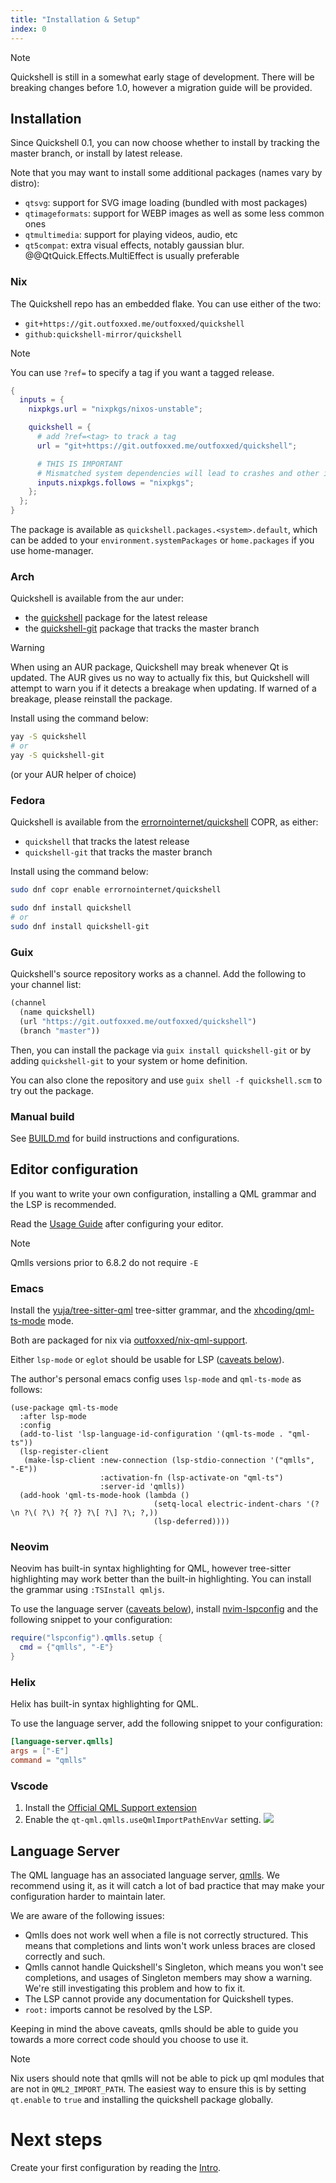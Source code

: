 ```yaml
---
title: "Installation & Setup"
index: 0
---
```

> [!NOTE]
> Quickshell is still in a somewhat early stage of development.
> There will be breaking changes before 1.0, however a migration guide will be provided.

## Installation

Since Quickshell 0.1, you can now choose whether to install by tracking the master branch,
or install by latest release.

Note that you may want to install some additional packages (names vary by distro):
- `qtsvg`: support for SVG image loading (bundled with most packages)
- `qtimageformats`: support for WEBP images as well as some less common ones
- `qtmultimedia`: support for playing videos, audio, etc
- `qt5compat`: extra visual effects, notably gaussian blur. @@QtQuick.Effects.MultiEffect is usually preferable

### Nix
The Quickshell repo has an embedded flake. You can use either of the two:

- `git+https://git.outfoxxed.me/outfoxxed/quickshell`
- `github:quickshell-mirror/quickshell`

> [!NOTE]
> You can use `?ref=` to specify a tag if you want a tagged release.

```nix
{
  inputs = {
    nixpkgs.url = "nixpkgs/nixos-unstable";

    quickshell = {
      # add ?ref=<tag> to track a tag
      url = "git+https://git.outfoxxed.me/outfoxxed/quickshell";

      # THIS IS IMPORTANT
      # Mismatched system dependencies will lead to crashes and other issues.
      inputs.nixpkgs.follows = "nixpkgs";
    };
  };
}
```

The package is available as `quickshell.packages.<system>.default`, which can be added to
your `environment.systemPackages` or `home.packages` if you use home-manager.

### Arch
Quickshell is available from the aur under:
- the [quickshell](https://aur.archlinux.org/packages/quickshell) package for the latest release
- the [quickshell-git](https://aur.archlinux.org/packages/quickshell-git) package that tracks the master branch

> [!WARNING]
> When using an AUR package, Quickshell may break whenever Qt is updated.
> The AUR gives us no way to actually fix this, but Quickshell will attempt to
> warn you if it detects a breakage when updating. If warned of a breakage,
> please reinstall the package.

Install using the command below:
```sh
yay -S quickshell
# or
yay -S quickshell-git
```
(or your AUR helper of choice)

### Fedora
Quickshell is available from the [errornointernet/quickshell] COPR, as either:
- `quickshell` that tracks the latest release
- `quickshell-git` that tracks the master branch

[errornointernet/quickshell]: https://copr.fedorainfracloud.org/coprs/errornointernet/quickshell

Install using the command below:
```sh
sudo dnf copr enable errornointernet/quickshell

sudo dnf install quickshell
# or
sudo dnf install quickshell-git
```

### Guix
Quickshell's source repository works as a channel. Add the following to your channel list:

```scheme
(channel
  (name quickshell)
  (url "https://git.outfoxxed.me/outfoxxed/quickshell")
  (branch "master"))
```

Then, you can install the package via `guix install quickshell-git` or by adding `quickshell-git`
to your system or home definition.

You can also clone the repository and use `guix shell -f quickshell.scm` to try out the package.

### Manual build
See [BUILD.md](https://git.outfoxxed.me/quickshell/quickshell/src/branch/master/BUILD.md)
for build instructions and configurations.

## Editor configuration
If you want to write your own configuration, installing a QML grammar and the LSP is recommended.

Read the [Usage Guide](/docs/guide) after configuring your editor.

> [!NOTE]
> Qmlls versions prior to 6.8.2 do not require `-E`

### Emacs
Install the [yuja/tree-sitter-qml](https://github.com/yuja/tree-sitter-qmljs) tree-sitter grammar,
and the [xhcoding/qml-ts-mode](https://github.com/xhcoding/qml-ts-mode) mode.

Both are packaged for nix via [outfoxxed/nix-qml-support](https://git.outfoxxed.me/outfoxxed/nix-qml-support).

Either `lsp-mode` or `eglot` should be usable for LSP ([caveats below](#language-server)).

The author's personal emacs config uses `lsp-mode` and `qml-ts-mode` as follows:
```elisp
(use-package qml-ts-mode
  :after lsp-mode
  :config
  (add-to-list 'lsp-language-id-configuration '(qml-ts-mode . "qml-ts"))
  (lsp-register-client
   (make-lsp-client :new-connection (lsp-stdio-connection '("qmlls", "-E"))
                    :activation-fn (lsp-activate-on "qml-ts")
                    :server-id 'qmlls))
  (add-hook 'qml-ts-mode-hook (lambda ()
                                (setq-local electric-indent-chars '(?\n ?\( ?\) ?{ ?} ?\[ ?\] ?\; ?,))
                                (lsp-deferred))))
```

### Neovim
Neovim has built-in syntax highlighting for QML, however tree-sitter highlighting
may work better than the built-in highlighting. You can install the grammar
using `:TSInstall qmljs`.

To use the language server ([caveats below](#language-server)),
install [nvim-lspconfig](https://github.com/neovim/nvim-lspconfig)
and the following snippet to your configuration:

```lua
require("lspconfig").qmlls.setup {
  cmd = {"qmlls", "-E"}
}
```

### Helix
Helix has built-in syntax highlighting for QML.

To use the language server, add the following snippet to your configuration:

```toml
[language-server.qmlls]
args = ["-E"]
command = "qmlls"
```

### Vscode
1. Install the [Official QML Support extension]
2. Enable the `qt-qml.qmlls.useQmlImportPathEnvVar` setting.
![](/assets/images/vscode-qml-env.png)

[Official QML Support extension]: https://marketplace.visualstudio.com/items?itemName=TheQtCompany.qt-qml

## Language Server
The QML language has an associated language server,
[qmlls](https://doc.qt.io/qt-6/qtqml-tooling-qmlls.html).
We recommend using it, as it will catch a lot of bad practice that may
make your configuration harder to maintain later.

We are aware of the following issues:
- Qmlls does not work well when a file is not correctly structured.
  This means that completions and lints won't work unless braces are closed
  correctly and such.
- Qmlls cannot handle Quickshell's Singleton, which means you won't see completions,
  and usages of Singleton members may show a warning. We're still investigating
  this problem and how to fix it.
- The LSP cannot provide any documentation for Quickshell types.
- `root:` imports cannot be resolved by the LSP.

Keeping in mind the above caveats, qmlls should be able to guide you towards a
more correct code should you choose to use it.

> [!NOTE]
> Nix users should note that qmlls will not be able to pick up qml modules
> that are not in `QML2_IMPORT_PATH`. The easiest way to ensure this is by setting
> `qt.enable` to `true` and installing the quickshell package globally.

# Next steps

Create your first configuration by reading the [Intro](/docs/configuration/intro).
